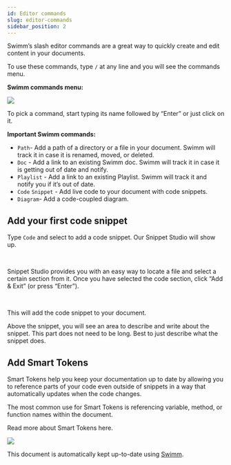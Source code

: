 ```yaml
---
id: Editor commands
slug: editor-commands
sidebar_position: 2
---
```



Swimm’s slash editor commands are a great way to quickly create and edit content in your documents.

To use these commands, type `/` at any line and you will see the commands menu.

**Swimm commands menu:**

![](../../static/img/create_first_doc_n_2.png)

To pick a command, start typing its name followed by “Enter” or just click on it.

**Important Swimm commands:**

- `Path`\- Add a path of a directory or a file in your document. Swimm will track it in case it is renamed, moved, or deleted.
- `Doc` - Add a link to an existing Swimm doc. Swimm will track it in case it is getting out of date and notify.
- `Playlist` - Add a link to an existing Playlist. Swimm will track it and notify you if it’s out of date.
- `Code` `Snippet` - Add live code to your document with code snippets.
- `Diagram`\- Add a code-coupled diagram.

## Add your first code snippet

Type `Code` and select to add a code snippet. Our Snippet Studio will show up.

<br />

Snippet Studio provides you with an easy way to locate a file and select a certain section from it. Once you have selected the code section, click “Add & Exit” (or press “Enter”).

<br />

This will add the code snippet to your document.

Above the snippet, you will see an area to describe and write about the snippet. This part does not need to be long. Best to just describe what the snippet does.

## Add Smart Tokens

Smart Tokens help you keep your documentation up to date by allowing you to reference parts of your code even outside of snippets in a way that automatically updates when the code changes.

The most common use for Smart Tokens is referencing variable, method, or function names within the document.

Read more about <Link to="https://docs.swimm.io/Features/editor-commands/"> Smart Tokens here.</Link>

![](../../static/img/Create_First_Doc6.gif)

This document is automatically kept up-to-date using [Swimm](https://swimm.io).
